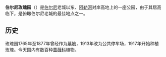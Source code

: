 {{multiple issues|
{{expand|time=2016-04-27T01:18:50+00:00}}
{{expert|time=2016-04-27T01:18:50+00:00}}
{{unreferenced|time=2016-04-27T01:18:50+00:00}}
}}
'''伯尔尼玫瑰园'''（{{lang-de|Rosengarten Bern}}）是[[伯尔尼|伯尔尼]]老城以东、[[阿勒河|阿勒河]]对岸高地上的一座公园，由于其居高临下，是俯瞰伯尔尼老城的最佳地点之一。

==历史==
玫瑰园1765年至1877年曾经作为[[墓地|墓地]]，1913年改为公共停车场，1917年开始种植玫瑰。今天园内有数百种[[蔷薇科|蔷薇科]]植物。